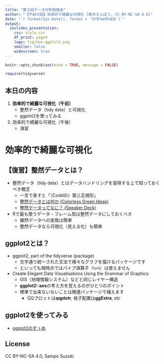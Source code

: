 ```yaml
---
title: "第３回データ分析勉強会"
author: "【午前の部】効率的で綺麗な可視化 [鈴木さんぽう, CC BY-NC-SA 4.0]"
date: "`r format(Sys.Date(), format = '%Y年%m月%d日')`"
output:
  ioslides_presentation:
    css: style.css
    df_print: paged
    logo: fig/hex-ggplot2.png
    smaller: false
    widescreen: true
---
```


```r
knitr::opts_chunk$set(echo = TRUE, message = FALSE)

require(tidyverse)
```


## 本日の内容
1. **効率的で綺麗な可視化（午前）**
    * 整然データ（tidy data）と可視化
    * ggplot2を使ってみる
1. 効率的で綺麗な可視化（午後）
    * 演習

# 効率的で綺麗な可視化

## 【復習】整然データとは？
* 整然データ（tidy data）とはデータハンドリングを習得する上で知っておくべき概念
    * 一言で表すと「（Coddの）第三正規形」
    * [整然データとは何か (Colorless Green Ideas)](http://id.fnshr.info/2017/01/09/tidy-data-intro/)
    * [整然データってなに？ (Speaker Deck)](https://speakerdeck.com/fnshr/zheng-ran-detatutenani)

* Rで最も使うデータ・フレーム型は整然データにしておくべき
    * 雑然データへの変換は簡単
    * 整然データなら可視化（見える化）も簡単


## ggplot2とは？
* ggplot2, part of the tidyverse (package)
    * 文字通り統一された文法で様々なグラフを描けるパッケージです
    * といっても現時点ではパイプ演算子（`%>%`）は使えません

* Create Elegant Data Visualisations Using the Grammar of Graphics
    * GIS（地理情報システム）などと同じレイヤー構造
    * **ggplot2::aes**の考え方を覚えるのがひとつのポイント
    * 標準で出来ないないことは関連パッケージで補えます
        * QQプロットは**qqplotr**, 格子配置は**ggExtra**, etc


## ggplot2を使ってみる
* [ggplot2のすゝめ](https://k-metrics.github.io/cabinet/program/basics_ggplot2.html)


## License
CC BY-NC-SA 4.0, Sampo Suzuki